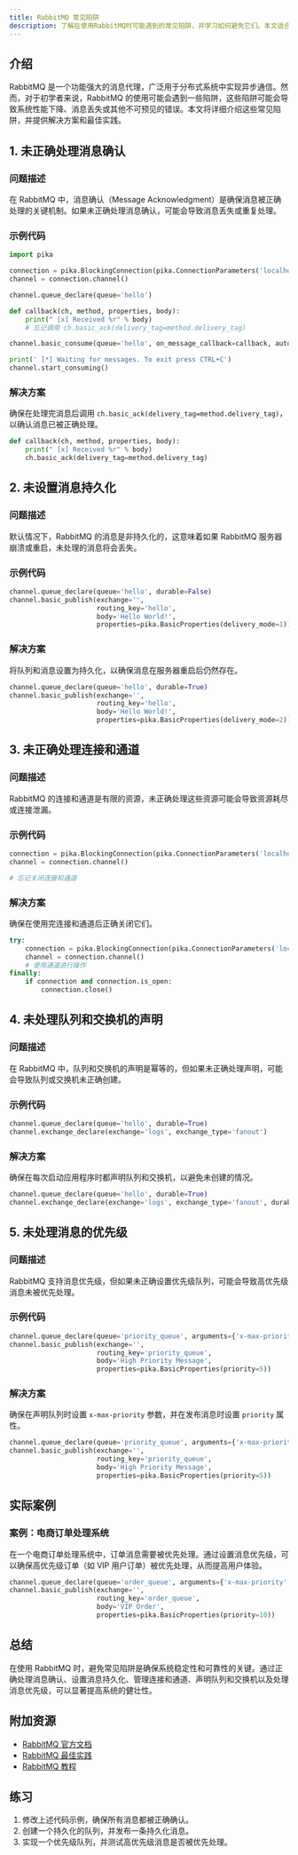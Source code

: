 ```yaml
---
title: RabbitMQ 常见陷阱
description: 了解在使用RabbitMQ时可能遇到的常见陷阱，并学习如何避免它们。本文适合初学者，包含代码示例和实际案例。
---
```


## 介绍

RabbitMQ 是一个功能强大的消息代理，广泛用于分布式系统中实现异步通信。然而，对于初学者来说，RabbitMQ 的使用可能会遇到一些陷阱，这些陷阱可能会导致系统性能下降、消息丢失或其他不可预见的错误。本文将详细介绍这些常见陷阱，并提供解决方案和最佳实践。

## 1. 未正确处理消息确认

### 问题描述

在 RabbitMQ 中，消息确认（Message Acknowledgment）是确保消息被正确处理的关键机制。如果未正确处理消息确认，可能会导致消息丢失或重复处理。

### 示例代码

```python
import pika

connection = pika.BlockingConnection(pika.ConnectionParameters('localhost'))
channel = connection.channel()

channel.queue_declare(queue='hello')

def callback(ch, method, properties, body):
    print(" [x] Received %r" % body)
    # 忘记调用 ch.basic_ack(delivery_tag=method.delivery_tag)

channel.basic_consume(queue='hello', on_message_callback=callback, auto_ack=False)

print(' [*] Waiting for messages. To exit press CTRL+C')
channel.start_consuming()
```

### 解决方案

确保在处理完消息后调用 `ch.basic_ack(delivery_tag=method.delivery_tag)`，以确认消息已被正确处理。

```python
def callback(ch, method, properties, body):
    print(" [x] Received %r" % body)
    ch.basic_ack(delivery_tag=method.delivery_tag)
```

## 2. 未设置消息持久化

### 问题描述

默认情况下，RabbitMQ 的消息是非持久化的，这意味着如果 RabbitMQ 服务器崩溃或重启，未处理的消息将会丢失。

### 示例代码

```python
channel.queue_declare(queue='hello', durable=False)
channel.basic_publish(exchange='',
                      routing_key='hello',
                      body='Hello World!',
                      properties=pika.BasicProperties(delivery_mode=1))  # 1 表示非持久化
```

### 解决方案

将队列和消息设置为持久化，以确保消息在服务器重启后仍然存在。

```python
channel.queue_declare(queue='hello', durable=True)
channel.basic_publish(exchange='',
                      routing_key='hello',
                      body='Hello World!',
                      properties=pika.BasicProperties(delivery_mode=2))  # 2 表示持久化
```

## 3. 未正确处理连接和通道

### 问题描述

RabbitMQ 的连接和通道是有限的资源，未正确处理这些资源可能会导致资源耗尽或连接泄漏。

### 示例代码

```python
connection = pika.BlockingConnection(pika.ConnectionParameters('localhost'))
channel = connection.channel()

# 忘记关闭连接和通道
```

### 解决方案

确保在使用完连接和通道后正确关闭它们。

```python
try:
    connection = pika.BlockingConnection(pika.ConnectionParameters('localhost'))
    channel = connection.channel()
    # 使用通道进行操作
finally:
    if connection and connection.is_open:
        connection.close()
```

## 4. 未处理队列和交换机的声明

### 问题描述

在 RabbitMQ 中，队列和交换机的声明是幂等的，但如果未正确处理声明，可能会导致队列或交换机未正确创建。

### 示例代码

```python
channel.queue_declare(queue='hello', durable=True)
channel.exchange_declare(exchange='logs', exchange_type='fanout')
```

### 解决方案

确保在每次启动应用程序时都声明队列和交换机，以避免未创建的情况。

```python
channel.queue_declare(queue='hello', durable=True)
channel.exchange_declare(exchange='logs', exchange_type='fanout', durable=True)
```

## 5. 未处理消息的优先级

### 问题描述

RabbitMQ 支持消息优先级，但如果未正确设置优先级队列，可能会导致高优先级消息未被优先处理。

### 示例代码

```python
channel.queue_declare(queue='priority_queue', arguments={'x-max-priority': 10})
channel.basic_publish(exchange='',
                      routing_key='priority_queue',
                      body='High Priority Message',
                      properties=pika.BasicProperties(priority=5))
```

### 解决方案

确保在声明队列时设置 `x-max-priority` 参数，并在发布消息时设置 `priority` 属性。

```python
channel.queue_declare(queue='priority_queue', arguments={'x-max-priority': 10})
channel.basic_publish(exchange='',
                      routing_key='priority_queue',
                      body='High Priority Message',
                      properties=pika.BasicProperties(priority=5))
```

## 实际案例

### 案例：电商订单处理系统

在一个电商订单处理系统中，订单消息需要被优先处理。通过设置消息优先级，可以确保高优先级订单（如 VIP 用户订单）被优先处理，从而提高用户体验。

```python
channel.queue_declare(queue='order_queue', arguments={'x-max-priority': 10})
channel.basic_publish(exchange='',
                      routing_key='order_queue',
                      body='VIP Order',
                      properties=pika.BasicProperties(priority=10))
```

## 总结

在使用 RabbitMQ 时，避免常见陷阱是确保系统稳定性和可靠性的关键。通过正确处理消息确认、设置消息持久化、管理连接和通道、声明队列和交换机以及处理消息优先级，可以显著提高系统的健壮性。

## 附加资源

- [RabbitMQ 官方文档](https://www.rabbitmq.com/documentation.html)
- [RabbitMQ 最佳实践](https://www.rabbitmq.com/best-practices.html)
- [RabbitMQ 教程](https://www.rabbitmq.com/tutorials.html)

## 练习

1. 修改上述代码示例，确保所有消息都被正确确认。
2. 创建一个持久化的队列，并发布一条持久化消息。
3. 实现一个优先级队列，并测试高优先级消息是否被优先处理。

